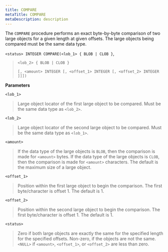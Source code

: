 ```yaml
---
title: COMPARE
metaTitle: COMPARE
metaDescription: description
---
```


The `COMPARE` procedure performs an exact byte-by-byte comparison of two
large objects for a given length at given offsets. The large objects
being compared must be the same data type.

`<status> INTEGER COMPARE(<lob_1> { BLOB | CLOB }`,

> `<lob_2> { BLOB | CLOB }`
> 
> `[, <amount> INTEGER [, <offset_1> INTEGER [, <offset_2> INTEGER ]]])`

**Parameters**

`<lob_1>`

> Large object locator of the first large object to be compared. Must be
> the same data type as `<lob_2>`.

`<lob_2>`

> Large object locator of the second large object to be compared. Must
> be the same data type as `<lob_1>`.

`<amount>`

> If the data type of the large objects is `BLOB`, then the comparison
> is made for `<amount>` bytes. If the data type of the large objects is
> `CLOB`, then the comparison is made for `<amount>` characters. The
> default is the maximum size of a large object.

`<offset_1>`

> Position within the first large object to begin the comparison. The
> first byte/character is offset 1. The default is 1.

`<offset_2>`

> Position within the second large object to begin the comparison. The
> first byte/character is offset 1. The default is 1.

`<status>`

> Zero if both large objects are exactly the same for the specified
> length for the specified offsets. Non-zero, if the objects are not the
> same. `<NULL>` if `<amount>`, `<offset_1>`, or `<offset_2>` are less
> than zero.
